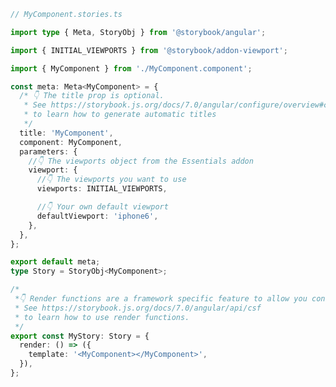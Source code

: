 ```ts
// MyComponent.stories.ts

import type { Meta, StoryObj } from '@storybook/angular';

import { INITIAL_VIEWPORTS } from '@storybook/addon-viewport';

import { MyComponent } from './MyComponent.component';

const meta: Meta<MyComponent> = {
  /* 👇 The title prop is optional.
   * See https://storybook.js.org/docs/7.0/angular/configure/overview#configure-story-loading
   * to learn how to generate automatic titles
   */
  title: 'MyComponent',
  component: MyComponent,
  parameters: {
    //👇 The viewports object from the Essentials addon
    viewport: {
      //👇 The viewports you want to use
      viewports: INITIAL_VIEWPORTS,

      //👇 Your own default viewport
      defaultViewport: 'iphone6',
    },
  },
};

export default meta;
type Story = StoryObj<MyComponent>;

/*
 *👇 Render functions are a framework specific feature to allow you control on how the component renders.
 * See https://storybook.js.org/docs/7.0/angular/api/csf
 * to learn how to use render functions.
 */
export const MyStory: Story = {
  render: () => ({
    template: '<MyComponent></MyComponent>',
  }),
};
```
